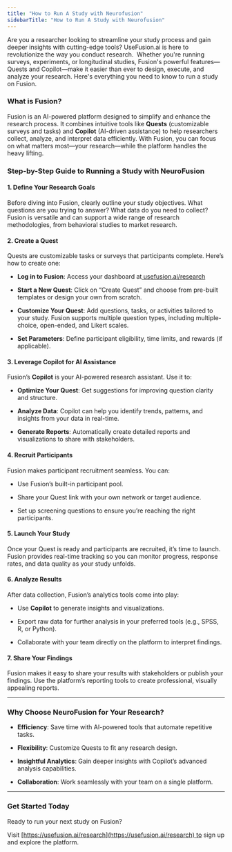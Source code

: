 ```yaml
---
title: "How to Run A Study with Neurofusion"
sidebarTitle: "How to Run A Study with Neurofusion"
---
```


Are you a researcher looking to streamline your study process and gain deeper insights with cutting-edge tools? UseFusion.ai is here to revolutionize the way you conduct research.  Whether you're running surveys, experiments, or longitudinal studies, Fusion's powerful features—Quests and Copilot—make it easier than ever to design, execute, and analyze your research. Here's everything you need to know to run a study on Fusion.

### **What is Fusion?**

Fusion is an AI-powered platform designed to simplify and enhance the research process. It combines intuitive tools like **Quests** (customizable surveys and tasks) and **Copilot** (AI-driven assistance) to help researchers collect, analyze, and interpret data efficiently. With Fusion, you can focus on what matters most—your research—while the platform handles the heavy lifting.

### **Step-by-Step Guide to Running a Study with NeuroFusion**

#### **1. Define Your Research Goals**

Before diving into Fusion, clearly outline your study objectives. What questions are you trying to answer? What data do you need to collect? Fusion is versatile and can support a wide range of research methodologies, from behavioral studies to market research.

#### **2. Create a Quest**

Quests are customizable tasks or surveys that participants complete. Here’s how to create one:

* **Log in to Fusion**: Access your dashboard at[ usefusion.ai/research](https://usefusion.ai/research)

* **Start a New Quest**: Click on “Create Quest” and choose from pre-built templates or design your own from scratch.

* **Customize Your Quest**: Add questions, tasks, or activities tailored to your study. Fusion supports multiple question types, including multiple-choice, open-ended, and Likert scales.

* **Set Parameters**: Define participant eligibility, time limits, and rewards (if applicable).

#### **3. Leverage Copilot for AI Assistance**

Fusion’s **Copilot** is your AI-powered research assistant. Use it to:

* **Optimize Your Quest**: Get suggestions for improving question clarity and structure.

* **Analyze Data**: Copilot can help you identify trends, patterns, and insights from your data in real-time.

* **Generate Reports**: Automatically create detailed reports and visualizations to share with stakeholders.

#### **4. Recruit Participants**

Fusion makes participant recruitment seamless. You can:

* Use Fusion’s built-in participant pool.

* Share your Quest link with your own network or target audience.

* Set up screening questions to ensure you’re reaching the right participants.

#### **5. Launch Your Study**

Once your Quest is ready and participants are recruited, it’s time to launch. Fusion provides real-time tracking so you can monitor progress, response rates, and data quality as your study unfolds.

#### **6. Analyze Results**

After data collection, Fusion’s analytics tools come into play:

* Use **Copilot** to generate insights and visualizations.

* Export raw data for further analysis in your preferred tools (e.g., SPSS, R, or Python).

* Collaborate with your team directly on the platform to interpret findings.

#### **7. Share Your Findings**

Fusion makes it easy to share your results with stakeholders or publish your findings. Use the platform’s reporting tools to create professional, visually appealing reports.

***

### **Why Choose NeuroFusion for Your Research?**

* **Efficiency**: Save time with AI-powered tools that automate repetitive tasks.

* **Flexibility**: Customize Quests to fit any research design.

* **Insightful Analytics**: Gain deeper insights with Copilot’s advanced analysis capabilities.

* **Collaboration**: Work seamlessly with your team on a single platform.

***

### **Get Started Today**

Ready to run your next study on Fusion?

Visit [https://usefusion.ai/research](https://usefusion.ai/research) to sign up and explore the platform.